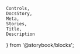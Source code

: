     Controls,
    DocsStory,
    Meta,
    Stories,
    Title,
    Description
} from '@storybook/blocks';

<Meta of={tableColumnSelectStories} />

<Title of={tableColumnSelectStories} />
<Description of={tableColumnSelectStories.selectColumn} />

<DocsStory of={tableColumnSelectStories.selectColumn} expanded={false} />
<Controls of={tableColumnSelectStories.selectColumn} />

# Usage Docs

## Angular Usage

In an Angular app, you can configure a callback to intercept clicks so that you may invoke the router to perform the navigation instead of the default handler:

```
<nimble-table-column-select [navigationGuard]="doRouterNavigation">
    Link
</nimble-table-column-select>
```

The function bound to `navigationGuard` should be of type `NavigationGuard`. It receives the clicked row id and should return a boolean indicating whether the default click handler should be run. I.e. return `false` if you have handled the navigation. The function is only called for left clicks with no modifier keys pressed.
